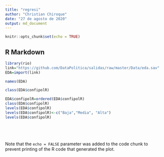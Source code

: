 ```yaml
---
title: "regresi"
author: "Christian Chiroque"
date: "27 de agosto de 2020"
output: md_document
---
```


```r
knitr::opts_chunk$set(echo = TRUE)
```

## R Markdown


```r
library(rio)
link="https://github.com/DataPolitica/salidas/raw/master/Data/eda.sav"
EDA=import(link)

names(EDA)

class(EDA$confipolR)

EDA$confipolR=ordered(EDA$confipolR)
class(EDA$confipolR)
levels(EDA$confipolR)
levels(EDA$confipolR)<-c("Baja","Media", "Alta")
levels(EDA$confipolR)






```






Note that the `echo = FALSE` parameter was added to the code chunk to prevent printing of the R code that generated the plot.
